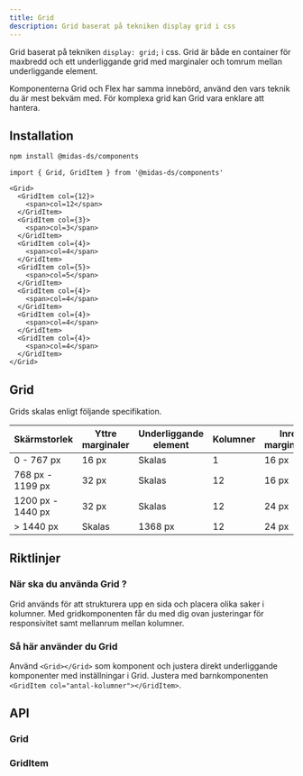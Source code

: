 ```yaml
---
title: Grid
description: Grid baserat på tekniken display grid i css
---
```



<ComponentHeader
  name='Grid'
  friendlyName='Rutnät'
  overrideHeadlessLink=''
/>

Grid baserat på tekniken `display: grid;` i css. Grid är både en container för maxbredd och ett underliggande grid med marginaler och tomrum mellan underliggande element.

Komponenterna Grid och Flex har samma innebörd, använd den vars teknik du är mest bekväm med. För komplexa grid kan Grid vara enklare att hantera.

<Example />

## Installation

```bash npm2yarn
npm install @midas-ds/components
```

```tsx
import { Grid, GridItem } from '@midas-ds/components'
```

```tsx
<Grid>
  <GridItem col={12}>
    <span>col=12</span>
  </GridItem>
  <GridItem col={3}>
    <span>col=3</span>
  </GridItem>
  <GridItem col={4}>
    <span>col=4</span>
  </GridItem>
  <GridItem col={5}>
    <span>col=5</span>
  </GridItem>
  <GridItem col={4}>
    <span>col=4</span>
  </GridItem>
  <GridItem col={4}>
    <span>col=4</span>
  </GridItem>
  <GridItem col={4}>
    <span>col=4</span>
  </GridItem>
</Grid>
```

## Grid

Grids skalas enligt följande specifikation.

| Skärmstorlek      | Yttre marginaler | Underliggande element | Kolumner | Inre marginaler |
|-------------------|------------------|-----------------------|----------|-----------------|
| 0 - 767 px        | 16 px            | Skalas                | 1        | 16 px           |
| 768 px - 1199 px  | 32 px            | Skalas                | 12       | 16 px           |
| 1200 px - 1440 px | 32 px            | Skalas                | 12       | 24 px           |
| > 1440 px         | Skalas           | 1368 px               | 12       | 24 px           |

## Riktlinjer

### När ska du använda Grid ?

Grid används för att strukturera upp en sida och placera olika saker i kolumner. Med gridkomponenten får du med dig ovan justeringar för responsivitet samt mellanrum mellan kolumner.

### Så här använder du Grid

Använd `<Grid></Grid>` som komponent och justera direkt underliggande komponenter med inställningar i Grid. Justera med barnkomponenten `<GridItem col="antal-kolumner"></GridItem>`.

## API

### Grid

<PropTable name='Grid' />

### GridItem

<PropTable
  name='GridItem'
  defaultOpen={false}
/>
